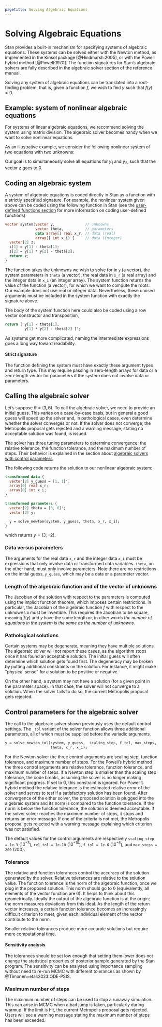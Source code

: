 ```yaml
---
pagetitle: Solving Algebraic Equations
---
```

# Solving Algebraic Equations  {#algebra-solver.chapter}

Stan provides a built-in mechanism for specifying systems of algebraic equations.
These systems can be solved either with the Newton method,
as implemented in the Kinsol package [@Hindmarsh:2005],
or with the Powell hybrid method [@Powell:1970].
The function signatures for Stan's algebraic solvers are fully
described in the algebraic solver section of the reference manual.

Solving any system of algebraic equations can be translated into a root-finding
problem, that is, given a function $f$, we wish to find $y$ such that
$f(y) = 0$.

## Example: system of nonlinear algebraic equations

For systems of linear algebraic equations, we recommend solving the system
using matrix division. The algebraic solver becomes handy when we want
to solve nonlinear equations.

As an illustrative example, we consider the following nonlinear system of two equations
with two unknowns:
\begin{align*}
z_1 &= y_1 - \theta_1 \\
z_2 &= y_1 y_2 + \theta_2
\end{align*}

Our goal is to simultaneously solve all equations for
$y_1$ and $y_2$, such that the vector $z$ goes to 0.

## Coding an algebraic system

A system of algebraic equations is coded directly in Stan as a
function with a strictly specified signature. For example, the
nonlinear system given above can be coded using the
following function in Stan (see the [user-defined functions
section](user-functions.qmd) for more information on coding
user-defined functions).

```stan
vector system(vector y,              // unknowns
              vector theta,          // parameters
              data array[] real x_r, // data (real)
              array[] int x_i) {     // data (integer)
  vector[2] z;
  z[1] = y[1] - theta[1];
  z[2] = y[1] * y[2] - theta[2];
  return z;
}
```

The function takes the unknowns we wish to solve for in `y` (a
vector), the system parameters in `theta` (a vector), the real
data in `x_r` (a real array) and the integer data in `x_i`
(an integer array). The system function returns the value of the
function (a vector), for which we want to compute the roots. Our
example does not use real or integer data. Nevertheless, these unused
arguments must be included in the system function with exactly the
signature above.

The body of the system function here could also be coded using a row
vector constructor and transposition,

```stan
return [ y[1] - theta[1],
         y[1] * y[2] - theta[2] ]';
```

As systems get more complicated, naming the intermediate expressions
goes a long way toward readability.



#### Strict signature {-}

The function defining the system must have exactly these argument types and
return type. This may require passing in zero-length arrays for data or a zero-length
vector for parameters if the system does not involve data or parameters.

## Calling the algebraic solver

Let's suppose $\theta = (3, 6)$. To call the algebraic solver, we need to
provide an initial guess. This varies on a case-by-case basis, but in general
a good guess will speed up the solver and, in pathological cases, even determine
whether the solver converges or not. If the solver does not converge, the Metropolis
proposal gets rejected and a warning message, stating no acceptable solution was
found, is issued.

The solver has three tuning parameters to determine convergence: the
relative tolerance, the function tolerance, and the maximum number of
steps.  Their behavior is explained in
the section about [algebraic solvers with control
parameters](algebraic-equations.qmd#algebra-control.section).

The following code returns the solution to our nonlinear algebraic system:

```stan
transformed data {
  vector[2] y_guess = [1, 1]';
  array[0] real x_r;
  array[0] int x_i;
}

transformed parameters {
  vector[2] theta = [3, 6]';
  vector[2] y;

  y = solve_newton(system, y_guess, theta, x_r, x_i);
}
```

which returns $y = (3, -2)$.

### Data versus parameters {-}
The arguments for the real data `x_r` and
the integer data `x_i` must be expressions that only involve data or
transformed data variables. `theta`, on the other hand,
must only involve parameters. Note there are no restrictions on the initial guess,
`y_guess`, which may be a data or a parameter vector.

### Length of the algebraic function and of the vector of unknowns {-}
The Jacobian of the solution with respect to the parameters is computed
using the implicit function theorem, which imposes certain restrictions. In particular,
the Jacobian of the algebraic function $f$ with respect to the unknowns $x$ must
be invertible. This requires the Jacobian to be square, meaning $f(y)$ and
$y$ have the same length or, in other words *the number of equations in
the system is the same as the number of unknowns.*

### Pathological solutions {-}
Certain systems may be degenerate, meaning they have multiple solutions. The
algebraic solver will not report these cases, as the algorithm stops once it has found
an acceptable solution. The initial guess will often determine which solution gets found
first. The degeneracy may be broken by putting additional constraints on the solution.
For instance, it might make "physical sense" for a solution to be positive or negative.

On the other hand, a system may not have a solution (for a given point in the parameter
space). In that case, the solver will not converge to a solution. When the solver fails to
do so, the current Metropolis proposal gets rejected.

## Control parameters for the algebraic solver {#algebra-control.section}

The call to the algebraic solver shown previously uses the default control settings. The `_tol` variant of the solver function
allows three additional parameters, all of which must be supplied before the variadic arguments.

```stan
y = solve_newton_tol(system, y_guess,  scaling_step, f_tol, max_steps,
                     theta, x_r, x_i);
```

For the Newton solver the three control arguments are scaling step, function tolerance, and maximum number of steps. For the Powell's hybrid method the three control arguments are relative tolerance, function tolerance, and maximum number of steps. If a Newton step is smaller than the scaling step tolerance, the code breaks, assuming the solver is no longer making significant progress. If set to 0, this constraint is ignored. For Powell's hybrid method the relative tolerance is the estimated relative error of the solver and serves to test if a satisfactory solution has been found. After convergence of the either solver, the proposed solution
is plugged into the algebraic system and its norm is compared to the function tolerance. If the norm is below the function tolerance, the solution is deemed acceptable.  If the solver solver reaches the maximum number of steps, it stops and returns an error message. If one of the criteria is not met, the
Metropolis proposal gets rejected with a warning message explaining which criterion
was not satisfied.


The default values for the control arguments are respectively
`scaling_step = 1e-3` ($10^{-3}$), `rel_tol = 1e-10` ($10^{-10}$), `f_tol = 1e-6` ($10^{-6}$), and `max_steps = 200` ($200$).

### Tolerance {-}

The relative and function tolerances control the accuracy of the solution generated by
the solver. Relative tolerances are relative to the solution value. The function tolerance
is the norm of the algebraic function, once we plug in the proposed solution. This norm
should go to 0 (equivalently, all elements of the vector function are 0). It helps to think about this
geometrically. Ideally the output of the algebraic function is at the origin; the norm measures
deviations from this ideal. As the length of the return vector increases, a certain
function tolerance becomes an increasingly difficult criterion to meet, given each
individual element of the vector contribute to the norm.

Smaller relative tolerances produce more accurate solutions but require more computational time.

#### Sensitivity analysis {-}

The tolerances should be set low enough that setting them lower does not change the
statistical properties of posterior sample generated by the Stan program. The sensitivity can be analysed using importance sampling without need to re-run MCMC with different tolerances as shown by @Timonen+etal:2023:ODE-PSIS.

### Maximum number of steps {-}

The maximum number of steps can be used to stop a runaway simulation. This can arise in
MCMC when a bad jump is taken, particularly during warmup. If the limit is hit, the
current Metropolis proposal gets rejected. Users will see a  warning message stating the
maximum number of steps has been exceeded.

